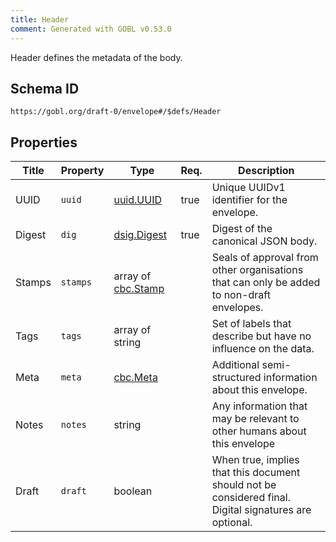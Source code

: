 ```yaml
---
title: Header
comment: Generated with GOBL v0.53.0
---
```


Header defines the metadata of the body.

## Schema ID

`https://gobl.org/draft-0/envelope#/$defs/Header`

## Properties

| Title  | Property | Type                                     | Req. | Description                                                                                            |
|--------|----------|------------------------------------------|------|--------------------------------------------------------------------------------------------------------|
| UUID   | `uuid`   | [uuid.UUID](/draft-0/uuid/uuid)          | true | Unique UUIDv1 identifier for the envelope.                                                             |
| Digest | `dig`    | [dsig.Digest](/draft-0/dsig/digest)      | true | Digest of the canonical JSON body.                                                                     |
| Stamps | `stamps` | array of [cbc.Stamp](/draft-0/cbc/stamp) |      | Seals of approval from other organisations that can only be added to non-draft envelopes.              |
| Tags   | `tags`   | array of string                          |      | Set of labels that describe but have no influence on the data.                                         |
| Meta   | `meta`   | [cbc.Meta](/draft-0/cbc/meta)            |      | Additional semi-structured information about this envelope.                                            |
| Notes  | `notes`  | string                                   |      | Any information that may be relevant to other humans about this envelope                               |
| Draft  | `draft`  | boolean                                  |      | When true, implies that this document should not be considered final. Digital signatures are optional. |

